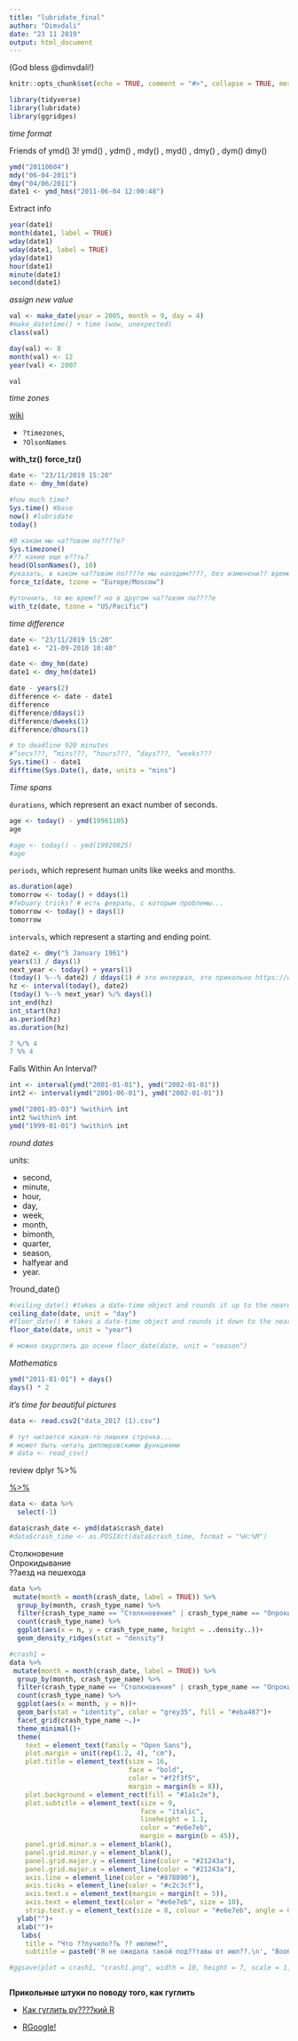 ```yaml
---
title: "lubridate_final"
author: "Dimvdali"
date: "23 11 2019"
output: html_document
---
```

(God bless @dimvdali!)

```r
knitr::opts_chunk$set(echo = TRUE, comment = "#>", collapse = TRUE, message = F, warning = F)
```

```r
library(tidyverse)
library(lubridate)
library(ggridges)
```

*time format*

Friends of ymd()
3!
ymd() , ydm() , mdy() , myd() , dmy() , dym() dmy()

      

```r
ymd("20110604")
mdy("06-04-2011")
dmy("04/06/2011")
date1 <- ymd_hms("2011-06-04 12:00:48")
```

Extract info

```r
year(date1)
month(date1, label = TRUE)
wday(date1)
wday(date1, label = TRUE)
yday(date1)
hour(date1)
minute(date1)
second(date1)
```

*assign new value*

```r
val <- make_date(year = 2005, month = 9, day = 4)
#make_datetime() + time (wow, unexpected)
class(val)

day(val) <- 8
month(val) <- 12
year(val) <- 2007

val
```


*time zones*

[wiki](https://en.wikipedia.org/wiki/List_of_time_zone_abbreviations)


* `?timezones`, 
* `?OlsonNames`

**with_tz()**
**force_tz()**

```r
date <- "23/11/2019 15:20"
date <- dmy_hm(date)
```

```r
#how much time?
Sys.time() #base
now() #lubridate
today()
```

```r
#В каком мы ча??овом по????е?
Sys.timezone()
#?? какие еще е??ть?
head(OlsonNames(), 10)
#указать, в каком ча??овом по????е мы находим????, без изменени?? времени
force_tz(date, tzone = "Europe/Moscow")

#уточнить, то же врем?? но в другом ча??овом по????е
with_tz(date, tzone = "US/Pacific")
```

*time difference*

```r
date <- "23/11/2019 15:20"
date1 <- "21-09-2010 10:40"

date <- dmy_hm(date)
date1 <- dmy_hm(date1)

date - years(2)
difference <- date - date1
difference
difference/ddays(1)
difference/dweeks(1)
difference/dhours(1)

# to deadline 920 minutes
#“secs???, “mins???, “hours???, “days???, “weeks???
Sys.time() - date1
difftime(Sys.Date(), date, units = "mins")
```


*Time spans*

`durations`, which represent an exact number of seconds.

```r
age <- today() - ymd(19961105)
age

#age <- today() - ymd(19920825)
#age
```

`periods`, which represent human units like weeks and months.

```r
as.duration(age)
tomorrow <- today() + ddays(1)
#febuary tricks? # есть февраль, с которым проблемы...
tomorrow <- today() + days(1)
tomorrow
```


`intervals`, which represent a starting and ending point.

```r
date2 <- dmy("5 January 1961")
years(1) / days(1)
next_year <- today() + years(1)
(today() %--% date2) / ddays(1) # это интервал, это прикольно https://www.statmethods.net/management/operators.html
hz <- interval(today(), date2) 
(today() %--% next_year) %/% days(1)
int_end(hz)
int_start(hz)
as.period(hz)
as.duration(hz)
```

```r
7 %/% 4
7 %% 4
```

Falls Within An Interval?

```r
int <- interval(ymd("2001-01-01"), ymd("2002-01-01"))
int2 <- interval(ymd("2001-06-01"), ymd("2002-01-01"))

ymd("2001-05-03") %within% int 
int2 %within% int 
ymd("1999-01-01") %within% int 
```


*round dates* 

<!-- есть три типа округления -->

units: 


* second, 
* minute, 
* hour, 
* day, 
* week, 
* month, 
* bimonth, 
* quarter, 
* season, 
* halfyear and 
* year.

?round_date() 

```r
#ceiling_date() #takes a date-time object and rounds it up to the nearest boundary of the specified time unit.
ceiling_date(date, unit = "day")
#floor_date() # takes a date-time object and rounds it down to the nearest boundary of the specified time unit.
floor_date(date, unit = "year")

# можно окурглить до осени floor_date(date, unit = "season")

```

*Mathematics*

```r
ymd("2011-01-01") + days()
days() * 2
```


*it's time for beautiful pictures*

```r
data <- read.csv2("data_2017 (1).csv")

# тут читается какая-то лишняя строчка... 
# может быть читать диплюровскими функциями
# data <- read_csv()
```

review dplyr %>% 

<!-- что делает пайп и зачем он нам нужен -->
[ %>% ](https://twitter.com/daniellequinn88/status/1193777505746014209)

```r
data <- data %>% 
  select(-1)

data$crash_date <- ymd(data$crash_date)
#data$crash_time <- as.POSIXct(data$crash_time, format = "%H:%M")
```

Столкновение	
Опрокидывание	
??аезд на пешехода

```r
data %>% 
 mutate(month = month(crash_date, label = TRUE)) %>% 
  group_by(month, crash_type_name) %>% 
  filter(crash_type_name == "Столкновение" | crash_type_name == "Опрокидывание" | crash_type_name == "??аезд на пешехода") %>% 
  count(crash_type_name) %>% 
  ggplot(aes(x = n, y = crash_type_name, height = ..density..))+
  geom_density_ridges(stat = "density")
```


```r
#crash1 = 
data %>% 
 mutate(month = month(crash_date, label = TRUE)) %>% 
  group_by(month, crash_type_name) %>% 
  filter(crash_type_name == "Столкновение" | crash_type_name == "Опрокидывание" | crash_type_name == "??аезд на пешехода") %>% 
  count(crash_type_name) %>% 
  ggplot(aes(x = month, y = n))+
  geom_bar(stat = "identity", color = "grey35", fill = "#eba487")+
  facet_grid(crash_type_name ~.)+
  theme_minimal()+
  theme(
    text = element_text(family = "Open Sans"),
    plot.margin = unit(rep(1.2, 4), "cm"),
    plot.title = element_text(size = 16, 
                              face = "bold",
                              color = "#f2f3f5",
                              margin = margin(b = 8)),
    plot.background = element_rect(fill = "#1a1c2e"),
    plot.subtitle = element_text(size = 9,
                                 face = "italic",
                                 lineheight = 1.1,
                                 color = "#e6e7eb",
                                 margin = margin(b = 45)),
    panel.grid.minor.x = element_blank(),
    panel.grid.minor.y = element_blank(),
    panel.grid.major.y = element_line(color = "#21243a"),
    panel.grid.major.x = element_line(color = "#21243a"),
    axis.line = element_line(color = "#878890"),
    axis.ticks = element_line(color = "#c2c3cf"),
    axis.text.x = element_text(margin = margin(t = 5)),
    axis.text = element_text(color = "#e6e7eb", size = 10),
    strip.text.y = element_text(size = 8, colour = "#e6e7eb", angle = 0, face = "bold"))+
  ylab("")+
  xlab("")+
   labs(
    title = "Что ??лучило??ь ?? июлем?",
    subtitle = paste0('Я не ожидала такой под??тавы от июл??.\n', "Вообще, ??трого говор??, вопро?? нетривиальный.\n", "Я бы пон??ла от??ут??твие данных ?? обоих концов года, но июль..."))

#ggsave(plot = crash1, "crash1.png", width = 10, height = 7, scale = 1, dpi = 600, units = "in")
```


```r

```


**Прикольные штуки по поводу того, как гуглить**

* [Как гуглить ру????кий R](http://mtweb.cs.ucl.ac.uk/mus/bin/install_R/R-3.1.1/src/library/base/po/ru.po)

* [RGoogle!](https://rseek.org)
